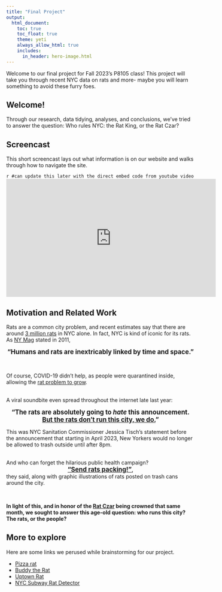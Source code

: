 ```yaml
---
title: "Final Project"
output:
  html_document:
    toc: true
    toc_float: true
    theme: yeti
    always_allow_html: true
    includes:
      in_header: hero-image.html 
---
```


Welcome to our final project for Fall 2023's P8105 class! This project will take you through recent NYC data on rats and more- maybe you will learn something to avoid these furry foes.

## Welcome!

Through our research, data tidying, analyses, and conclusions, we've tried to answer the question: Who rules NYC: the Rat King, or the Rat Czar?

## Screencast
This short screencast lays out what information is on our website and walks through how to navigate the site.

`r #can update this later with the direct embed code from youtube video`
<iframe width="560" height="315" src="https://www.youtube.com/embed/cosTXRzBb0E" title="How NYC Became a Rat Kingdom 🐀" frameborder="0" allow="accelerometer; autoplay; clipboard-write; encrypted-media; gyroscope; picture-in-picture; web-share" allowfullscreen></iframe>


## Motivation and Related Work
Rats are a common city problem, and recent estimates say that there are around [3 million rats](https://pix11.com/news/morning/city-rat-population-reaches-3-million-pest-control-company-claims/) in NYC alone. In fact, NYC is kind of iconic for its rats. As [NY Mag](https://nymag.com/news/features/rats-2011-11/) stated in 2011,<br>

<big><center>**"Humans and rats are inextricably linked by time and space."**
</big></center><br>


Of course, COVID-19 didn't help, as people were quarantined inside, allowing the [rat problem to grow](https://english.elpais.com/usa/2022-06-13/the-rat-scourge-tarnishing-new-yorks-image-and-post-covid-recovery.html).


<br>A viral soundbite even spread throughout the internet late last year:

<center><big>**"The rats are absolutely going to _hate_ this announcement. [But the rats don't run this city, we do.](https://www.npr.org/2022/10/19/1130026635/new-york-is-fighting-rats-in-the-streets)"**</big></center>

This was NYC Sanitation Commissioner Jessica Tisch's statement before the announcement that starting in April 2023, New Yorkers would no longer be allowed to trash outside until after 8pm.

<br>And who can forget the hilarious public health campaign? <br>
<big><center>**["Send rats packing!"](https://www.nyc.gov/assets/queenscb2/downloads/pdf/notices/2023/SetoutTimes-Residential-Flyer-2023-02.pdf)**, </big></center>

they said, along with graphic illustrations of rats posted on trash cans around the city.
<p><br>

**In light of this, and in honor of the [Rat Czar](https://www.nyc.gov/office-of-the-mayor/news/249-23/mayor-adams-anoints-kathleen-corradi-nyc-s-first-ever-rat-czar-) being crowned that same month, we sought to answer this age-old question: who runs this city? The rats, or the people?**
<p>

## More to explore
Here are some links we perused while brainstorming for our project.

* [Pizza rat](https://www.theguardian.com/world/video/2015/sep/21/pizza-rat-new-york-subway-video)
* [Buddy the Rat](https://untappedcities.com/2023/08/03/buddy-the-rat-tiktok/)
* [Uptown Rat](https://www.tiktok.com/@justasmallbird/video/7304051573041188127?_r=1&_t=8huZVoS7dOt)
* [NYC Subway Rat Detector](https://transitapp.com/rats)
